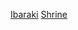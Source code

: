 {{日本行政區劃分類導航|神社}}
{{Commonscat|Shrines in Ibaraki prefecture}}
[[Category:日本各都道府縣神社|Ibaraki]]
[[Category:茨城縣宗教場所|Shrine]]